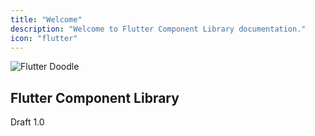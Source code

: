 ```yaml
---
title: "Welcome"
description: "Welcome to Flutter Component Library documentation."
icon: "flutter"
---
```

<img
  src="/images/intro.png"
  alt="Flutter Doodle"
  title="Intro PnFlutter Doodle"
  className="mx-auto"
/>

## Flutter Component Library
Draft 1.0